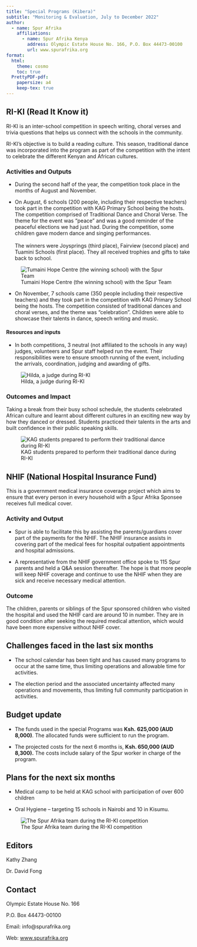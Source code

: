 ```yaml
---
title: "Special Programs (Kibera)"
subtitle: "Monitoring & Evaluation, July to December 2022"
author:
  - name: Spur Afrika
    affiliations:
      - name: Spur Afrika Kenya
        address: Olympic Estate House No. 166, P.O. Box 44473-00100
        url: www.spurafrika.org
format:
  html: 
    theme: cosmo
    toc: true
  PrettyPDF-pdf:
    papersize: a4
    keep-tex: true
---
```


```{=tex}
\fancypagestyle{myCoverStyle}{
  \fancyhf{}
  \renewcommand\headrulewidth{0pt}
  \fancyfoot[R]{\thepage}
  \fancyfoot[C]{\em{Cover picture : Happy faces as children from Fairview Primary School perform a dance}}
  \fancyfootoffset{3.5cm}
}
\thispagestyle{myCoverStyle}
% the default style is defined in _extensions/nrennie/PrettyPDF/PrettyPDF.tex
% and then set in _extensions/.../pagestyle.tex
% however, for the very first page we want to describe what is in the cover page
```
## RI-KI (Read It Know it)

RI-KI is an inter-school competition in speech writing, choral verses and trivia questions that helps us connect with the schools in the community.

RI-KI's objective is to build a reading culture. This season, traditional dance was incorporated into the program as part of the competition with the intent to celebrate the different Kenyan and African cultures.

### Activities and Outputs

-   During the second half of the year, the competition took place in the months of August and November.

-   On August, 6 schools (200 people, including their respective teachers) took part in the competition with KAG Primary School being the hosts. The competition comprised of Traditional Dance and Choral Verse. The theme for the event was “peace” and was a good reminder of the peaceful elections we had just had. During the competition, some children gave modern dance and singing performances.\
    \
    The winners were Joysprings (third place), Fairview (second place) and Tuamini Schools (first place). They all received trophies and gifts to take back to school.

![Tumaini Hope Centre (the winning school) with the Spur Team](images/2022H2%20Riki%20WinningTeam.jpg)

-   On November, 7 schools came (350 people including their respective teachers) and they took part in the competition with KAG Primary School being the hosts. The competition consisted of traditional dances and choral verses, and the theme was “celebration”. Children were able to showcase their talents in dance, speech writing and music.

#### Resources and inputs

-   In both competitions, 3 neutral (not affiliated to the schools in any way) judges, volunteers and Spur staff helped run the event. Their responsibilities were to ensure smooth running of the event, including the arrivals, coordination, judging and awarding of gifts.

![Hilda, a judge during RI-KI](images/2022H2%20Riki%20Judge.jpg)

### Outcomes and Impact

Taking a break from their busy school schedule, the students celebrated African culture and learnt about different cultures in an exciting new way by how they danced or dressed. Students practiced their talents in the arts and built confidence in their public speaking skills.

![KAG students prepared to perform their traditional dance during RI-KI](images/2022H2%20Riki%20KAG.jpg)

## NHIF (National Hospital Insurance Fund)

This is a government medical insurance coverage project which aims to ensure that every person in every household with a Spur Afrika Sponsee receives full medical cover.

### Activity and Output

-   Spur is able to facilitate this by assisting the parents/guardians cover part of the payments for the NHIF. The NHIF insurance assists in covering part of the medical fees for hospital outpatient appointments and hospital admissions.

-   A representative from the NHIF government office spoke to 115 Spur parents and held a Q&A session thereafter. The hope is that more people will keep NHIF coverage and continue to use the NHIF when they are sick and receive necessary medical attention.

### Outcome

The children, parents or siblings of the Spur sponsored children who visited the hospital and used the NHIF card are around 10 in number. They are in good condition after seeking the required medical attention, which would have been more expensive without NHIF cover.

## Challenges faced in the last six months

-   The school calendar has been tight and has caused many programs to occur at the same time, thus limiting operations and allowable time for activities.

-   The election period and the associated uncertainty affected many operations and movements, thus limiting full community participation in activities.

## Budget update

-   The funds used in the special Programs was **Ksh.** **625,000 (AUD 8,000)**. The allocated funds were sufficient to run the program.

-   The projected costs for the next 6 months is, **Ksh. 650,000 (AUD 8,300).** The costs include salary of the Spur worker in charge of the program.

## Plans for the next six months

-   Medical camp to be held at KAG school with participation of over 600 children

-   Oral Hygiene – targeting 15 schools in Nairobi and 10 in Kisumu.

![The Spur Afrika team during the RI-KI competition](images/2022H2%20Riki%20SpurTeam.jpg)

## Editors

Kathy Zhang

Dr. David Fong

## Contact

Olympic Estate House No. 166

P.O. Box 44473-00100

Email: info\@spurafrika.org

Web: [www.spurafrika.org](https://www.spurafrika.org)
